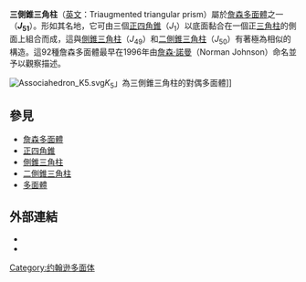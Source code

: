 {{noteTA
|1=zh-hans:约翰逊; zh-hant:詹森;
}}
{{Infobox Polyhedron with net
  |Image_File=triaugmented_triangular_prism.png
  |Polyhedron_Type=[[詹森多面體|詹森多面體]]<br>[[二側錐三角柱|J<sub>50</sub>]] - '''J<sub>51</sub>''' - [[側錐五角柱|J<sub>52</sub>]]|
  |Face_List=[[三角形|三角形]]×14
  |Face_Count=14
  |Edge_Count=21
  |Vertex_Count=9
  |Symmetry_Group=[[D3h群|''D''<sub>3h</sub>群]]
  |Vertex_List=3(3<sup>4</sup>)<br>6(3<sup>5</sup>)
  |Dual=[[結合多面體|結合多面體]] ''K''<sub>5</sub>
  |Property_List=[[凸集|凸多面體]]、 [[三角形多面體|三角形多面體]]
  |Net_Image_File=Johnson solid 51 net.png
 }}
'''三側錐三角柱'''（[[英文|英文]]：Triaugmented triangular prism）屬於[[詹森多面體|詹森多面體]]之一（'''''J''<sub>51</sub>'''）。形如其名地，它可由三個[[正四角錐|正四角錐]]（''J''<sub>1</sub>）以底面黏合在一個正[[三角柱|三角柱]]的側面上組合而成，這與[[側錐三角柱|側錐三角柱]]（''J''<sub>49</sub>）和[[二側錐三角柱|二側錐三角柱]]（''J''<sub>50</sub>）有著極為相似的構造。這92種詹森多面體最早在1996年由[[詹森·諾曼|詹森·諾曼]]（Norman Johnson）命名並予以觀察描述。

[[File:Associahedron_K5.svg|thumb]]''K''<sub>5</sub>」為三側錐三角柱的對偶多面體]]

==參見==
* [[詹森多面體|詹森多面體]]
* [[正四角錐|正四角錐]]
* [[側錐三角柱|側錐三角柱]]
* [[二側錐三角柱|二側錐三角柱]]
* [[多面體|多面體]]

==外部連結==
* {{MathWorld | urlname=JohnsonSolid | title=Johnson Solid}}
* {{MathWorld | urlname=Sphenocorona  | title=Triaugmented triangular prism}}

{{Polyhedron-stub}}
[[Category:约翰逊多面体|Category:约翰逊多面体]]